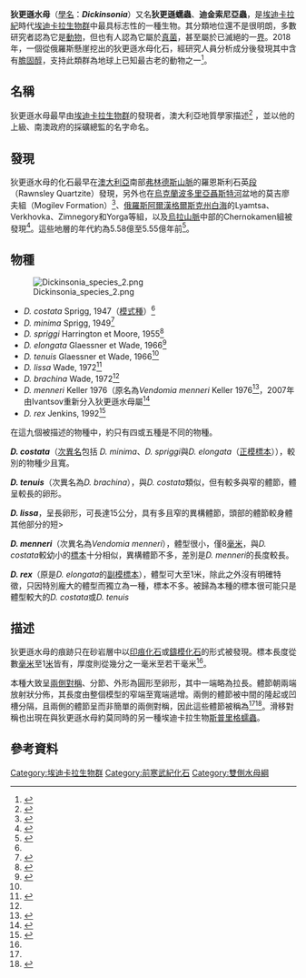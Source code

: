 {{Automatic taxobox
| fossil_range =[[埃迪卡拉纪|埃迪卡拉纪]]晚期，{{fossil range|567|550}}
| image = DickinsoniaCostata.jpg
| image_caption = [[澳大利亞|澳大利亞]]出土的''Dickinsonia costata''模化石
| display_parents = 3
| taxon = Dickinsonia
| authority = {{link-en|Reg Sprigg|Reg Sprigg|Sprigg}}, 1947
| type_species = '''肋脈狄更遜水母<br />''Dickinsonia costata'''''
| type_species_authority = Sprigg, 1947
| subdivision_ranks = [[物種|種]]
| subdivision =
*'''肋脉狄更逊水母 ''D. costata'''''<br>Sprigg, 1947
*'''里氏狄更逊水母 ''D. lissa'''''<br>Wade, 1972
*'''蒙氏狄更逊水母 ''D. menneri'''''<br>Keller, 1976
*'''帝王狄更逊水母 ''D. rex'''''<br>Jenkins, 1992
*'''纤细狄更逊水母 ''D. tenuis'''''<br>Glaessner & Wade, 1966
|synonyms=
* ? ''Chondroplon'' <small>Wade, 1971</small><ref name=Hofmann1988>{{cite journal
 | author = Hofmann, Hans J.
 | year = 1988
 | title = An alternative interpretation of the Ediacaran (Precambrian) chondrophore ''Chondroplon'' Wade
 | journal = Alcheringa
 | pages = 315–318
 | volume = 12
 | issue = 4
 | doi = 10.1080/03115518808619130
}}</ref>
* ''Vendomia'' <small>Keller 1976</small><ref name=Ivantsov2007/>
* ''Papilionata eyrei'' <small>Sprigg, 1947</small> = ''D. costata''
}}
'''狄更遜水母'''（[[學名|學名]]：'''''Dickinsonia'''''）又名'''狄更遜蠕蟲'''、'''迪金索尼亞蟲'''，是[[埃迪卡拉紀|埃迪卡拉紀]]時代[[埃迪卡拉生物群|埃迪卡拉生物群]]中最具标志性的一種生物。其分類地位還不是很明朗，多數研究者認為它是[[動物|動物]]，但也有人認為它屬於[[真菌|真菌]]，甚至屬於已滅絕的一[[界_(生物)|界]]。2018年，一個從俄羅斯懸崖挖出的狄更遜水母化石，經研究人員分析成分後發現其中含有[[膽固醇|膽固醇]]，支持此類群為地球上已知最古老的動物之一<ref name="Bobrovskiy">{{cite journal | last=Bobrovskiy | first=Ilya | last2=Hope | first2=Janet M. | last3=Ivantsov | first3=Andrey | last4=Nettersheim | first4=Benjamin J. | last5=Hallmann | first5=Christian | last6=Brocks | first6=Jochen J. | title=Ancient steroids establish the Ediacaran fossil Dickinsonia as one of the earliest animals | journal=Science | volume=361 | issue=6408 | date=20 September 2018 | doi=10.1126/science.aat7228 | pages=1246–1249}}</ref>。

==名稱==
狄更遜水母最早由[[埃迪卡拉生物群|埃迪卡拉生物群]]的發現者，澳大利亞地質學家{{link-en|斯普里格|Reg Sprigg}}描述<ref name=Sprigg1947>{{cite journal
 |last=Sprigg 
 |first=Reg C. 
 |year=1947 
 |title=Early Cambrian (?) Jellyfishes from the Flinders Ranges, South Australia 
 |journal=Trans. Roy. Soc. S. Aust. 
 |volume=71 
 |pages=212–24 
 |url=http://www.samuseum.sa.gov.au/Journals/TRSSA/TRSSA_V071/trssa_v071_p212p224.pdf 
 |format=PDF 
 |deadurl=yes 
 |archiveurl=https://web.archive.org/web/20070929092905/http://www.samuseum.sa.gov.au/Journals/TRSSA/TRSSA_v071/trssa_v071_p212p224.pdf 
 |archivedate=2007-09-29 
}}
</ref> ，並以他的上級、南澳政府的採礦總監{{link-en|班·迪金森|Ben Dickinson}}的名字命名。

==發現==
狄更遜水母的化石最早在[[澳大利亞|澳大利亞]]南部[[弗林德斯山脈|弗林德斯山脈]]的羅恩斯利石英[[組_(地質學)|段]]（Rawnsley Quartzite）發現，另外也在[[烏克蘭|烏克蘭]][[波多里亞|波多里亞]][[聶斯特河|聶斯特河]]盆地的莫吉廖夫組（Mogilev Formation）<ref name=Fedonkin1983Ukr>{{cite book | title=The Vendian of the Ukraine | year=1983 | publisher=Naukova Dumka | pages=128–139 | author=Fedonkin, M. A. | editor=Velikanov, V. A.; Asse]eva, E. A. and Fedonkin, M. A. | chapter=Non-skeletal fauna of Podoloia, Dniester River valley | language = ru | location=Kiev}}</ref>、[[俄羅斯|俄羅斯]][[阿爾漢格爾斯克州|阿爾漢格爾斯克州]][[白海|白海]]的Lyamtsa、Verkhovka、Zimnegory和Yorga等組，以及[[烏拉山脈|烏拉山脈]]中部的Chernokamen組被發現<ref name="Rise">{{cite book | author=Fedonkin M. A., Gehling J. G., Grey K., Narbonne G. M., and Vickers-Rich P. |year=2007 | url=http://books.google.com/?id=OFKG6SmPNuUC | title=The Rise of Animals. Evolution and Diversification of the Kingdom Animalia | publisher=Johns Hopkins University Press | pages=326 | isbn=978-0-8018-8679-9}}</ref>。這些地層的年代約為5.58億至5.55億年前<ref name=Grazhdankin2004>{{cite journal
 | author = Grazhdankin, Dima
 | year = 2004
 | title = Patterns of distribution in the Ediacaran biotas: facies versus biogeography and evolution
 | journal = Palæobiology
 | volume = 30
 | issue = 2
 | pages = 203–221
 | doi = 10.1666/0094-8373(2004)030<0203:PODITE>2.0.CO;2
 | url = http://paleobiol.geoscienceworld.org/cgi/reprint/30/2/203.pdf
 | format = PDF
 | accessdate = 2007-03-08
 | archive-date = 2011-07-26
 | archive-url = https://web.archive.org/web/20110726092936/http://paleobiol.geoscienceworld.org/cgi/reprint/30/2/203.pdf
 | dead-url = no
 }}</ref>。

==物種==
[[File:Dickinsonia_species_2.png|thumb]]
*''D. costata'' Sprigg, 1947（[[模式種|模式種]]）<ref name=Sprigg1947 />
*''D. minima'' Sprigg, 1949<ref name=Sprigg1949>{{cite journal
 |last    = Sprigg
 |first   = R.C.
 |year    = 1949
 |title   = Early Cambrian "Jellyfishes" of Ediacara, South Australia and Mount John, Kimberley District, Western Australia
 |journal = Transactions of The Royal Society of South Australia
 |volume  = 73
 |pages   = 72–99
 |url     = http://www.samuseum.sa.gov.au/Journals/TRSSA/TRSSA_V073/trssa_v073_p72p99.pdf
}}{{dead link|date=2018年1月 |bot=InternetArchiveBot |fix-attempted=yes }}</ref>
*''D. spriggi'' Harrington et Moore, 1955<ref name= Harrington_Moore1955>{{cite journal | author1=Harrington, N. J. | author2=Moore. R. C. | year=1955 | title=Kansas Pennsylvanian and other jellyfishes | journal=Bull. Kansas Geol. Surv. | volume=114 | issue=5 | pages=153–163 | url=http://www.kgs.ku.edu/Publications/Bulletins/114_5/index.html | access-date=2018-11-11 | archive-date=2016-03-05 | archive-url=https://web.archive.org/web/20160305073013/http://www.kgs.ku.edu/Publications/Bulletins/114_5/index.html | dead-url=no }}</ref>
*''D. elongata'' Glaessner et Wade, 1966<ref name=Glaessner1966>{{cite journal | author = Glaessner, M.F. | author2 = Wade, M. | year = 1966 | title = The late Precambrian fossils from Ediacara, South Australia | journal = Palaeontology | url = http://palaeontology.palass-pubs.org/pdf/Vol%209/Pages%20599-628.pdf | volume = 9 | issue = 4 | pages = 599 | access-date = 2015-04-19 | archive-date = 2013-09-22 | archive-url = https://web.archive.org/web/20130922230714/http://palaeontology.palass-pubs.org/pdf/Vol%209/Pages%20599-628.pdf | dead-url = no }}</ref>
*''D. tenuis'' Glaessner et Wade, 1966<ref name=Glaessner1966 />
*''D. lissa'' Wade, 1972<ref name=Wade1972>{{cite journal
 | last = Wade
 | first = M. 
 | year = 1972
 | title = ''Dickinsonia'':  Polychaete  Worms  from  the Late  Precambrian  Ediacara  Fauna,  South  Australia
 | journal = Mem. Queensl. Mus
 | volume = 16
 | issue = 2
 | pages = 171–190
 | url =  }}</ref>
*''D. brachina'' Wade, 1972<ref name=Wade1972 />
*''D. menneri'' Keller 1976（原名為''Vendomia menneri'' Keller 1976<ref name=Keller_Fedonkin_1976>{{cite journal
 |author      = B. M. Keller and M. A. Fedonkin
 |year        = 1976
 |title       = New Records of Fossils in the Valdaian Group of the Precambrian on the Syuz’ma River
 |journal     = Izv. Akad. Nauk SSSR, Ser. Geol.
 |volume      = 3
 |pages       = 38–44
 |url         = http://vend.paleo.ru/pub/Keller_Fedonkin_1976.pdf
 |format      = PDF
 |language    = ru
 |deadurl     = yes
 |archiveurl  = https://web.archive.org/web/20070927022652/http://vend.paleo.ru/pub/Keller_Fedonkin_1976.pdf
 |archivedate = 2007-09-27
}}</ref>，2007年由Ivantsov重新分入狄更遜水母屬<ref name=Ivantsov2007>{{cite journal
 | author = Ivantsov, A. Yu
 | year = 2007
 | title = Small Vendian transversely Articulated fossils
 | journal = Paleontological Journal
 | volume = 41
 | issue = 2
 | pages = 113–122
 | doi = 10.1134/S0031030107020013
 | url = http://www.academia.edu/2352394/Small_Vendian_transversely_Articulated_fossils
 | access-date = 2015-04-19
 | archive-date = 2020-04-25
 | archive-url = https://web.archive.org/web/20200425191543/https://www.academia.edu/2352394/Small_Vendian_transversely_Articulated_fossils
 | dead-url = no
 }}</ref>
*''D. rex'' Jenkins, 1992<ref name=Jenkins1992>{{Cite book
 | author = Jenkins, R. J. F.
 | year = 1992
 | chapter = Functional and ecological aspects of Ediacarian assemblages
 | title = Origin and early evolution of the Metazoa
 | location = New York
 | publisher = Springer
 | editors = Lipps, J., and Signor, P. W.
 | pages = 131–176
 | url = http://books.google.com/books?id=gUQMKiJOj64C&pg=PA165
 | isbn = 0-306-44067-9
 | oclc = 231467647
 }}</ref>

在這九個被描述的物種中，約只有四或五種是不同的物種。

'''''D. costata'''''（[[異名|次異名]]包括 ''D. minima''、''D. spriggi''與''D. elongata''（[[正模標本|正模標本]]）），{{link-en|異構體節|Isomer (Proarticulata)}}較別的物種少且寬。

'''''D. tenuis'''''（次異名為''D. brachina''），與''D. costata''類似，但有較多與窄的體節，體呈較長的卵形。

'''''D. lissa'''''，呈長卵形，可長達15公分，具有多且窄的異構體節，頭部的體節較身體其他部分的短>

'''''D. menneri'''''（次異名為''Vendomia menneri''），體型很小，僅8[[毫米|毫米]]，與''D. costata''較幼小的[[標本|標本]]十分相似，異構體節不多，差別是''D. menneri''的長度較長。

'''''D. rex'''''（原是''D. elongata''的[[副模標本|副模標本]]），體型可大至1米，除此之外沒有明確特徵，只因特別龐大的體型而獨立為一種，標本不多。被歸為本種的標本很可能只是體型較大的''D. costata''或''D. tenuis''

==描述==
狄更遜水母的痕跡只在砂岩層中以[[化石|印痕化石]]或[[化石|鑄模化石]]的形式被發現。標本長度從數[[毫米|毫米]]至1[[米_(单位)|米]]皆有，厚度則從幾分之一毫米至若干毫米<ref name="Rise" />。

本種大致呈[[兩側對稱|兩側對稱]]、分節、外形為圓形至卵形，其中一端略為拉長。體節朝兩端放射狀分佈，其長度由整個模型的窄端至寬端遞增。兩側的體節被中間的隆起或凹槽分隔，且兩側的體節呈{{link-en|滑移對稱|Glide reflection}}而非簡單的兩側對稱，因此這些體節被稱為{{link-en|異構體節|Isomer (Proarticulata)}}<ref name=Ivantsov2007/><ref name="Ivantsov2011">{{cite journal|title=Feeding traces of proarticulata—the Vendian metazoa|journal=Paleontological Journal|doi=10.1134/s0031030111030063|url=https://link.springer.com/article/10.1134/S0031030111030063|date=2011-05-01|volume=45|issue=3|language=en|pages=237–248|issn=0031-0301|accessdate=2018-04-02|author=A. Yu Ivantsov|archive-date=2019-06-11|archive-url=https://web.archive.org/web/20190611094854/https://link.springer.com/article/10.1134/S0031030111030063|dead-url=no}}</ref>。滑移對稱也出現在與狄更遜水母約莫同時的另一種埃迪卡拉生物[[斯普里格蠕蟲|斯普里格蠕蟲]]。

==參考資料==
{{Reflist|2}}

{{Taxonbar|from=Q292078}}
[[Category:埃迪卡拉生物群|Category:埃迪卡拉生物群]]
[[Category:前寒武紀化石|Category:前寒武紀化石]]
[[Category:雙側水母綱|Category:雙側水母綱]]